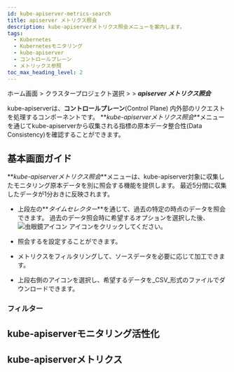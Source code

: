 ```yaml
---
id: kube-apiserver-metrics-search
title: apiserver メトリクス照会
description: kube-apiserverメトリクス照会メニューを案内します。
tags:
  - Kubernetes
  - Kubernetesモニタリング
  - kube-apiserver
  - コントロールプレーン
  - メトリックス参照
toc_max_heading_level: 2
---
```


ホーム画面 > クラスタープロジェクト選択 > <Cmdname sid="cluster" className="uitext" /> > **_apiserver メトリクス照会_**


<K8skubeapiservercommon />

kube-apiserverは、**コントロールプレーン**(Control Plane) 内外部のリクエストを処理するコンポーネントです。 **_kube-apiserverメトリクス照会_**メニューを通じてkube-apiserverから収集される指標の原本データ整合性(Data Consistency)を確認することができます。 

## 基本画面ガイド

<ImgLang img='k8s-apiserver-metrics-search.png' desc='kube-apiserver メトリクス照会' />

**_kube-apiserverメトリクス照会_**メニューは、kube-apiserver対象に収集したモニタリング原本データを<Cmdname sid="category" className="uitext" />別に照会する機能を提供します。 最近5分間に収集したデータが1分おきに反映されます。

- 上段左の**_タイムセレクター_**を通じて、過去の特定の時点のデータを照会できます。 過去のデータ照会時に希望するオプションを選択した後、![虫眼鏡アイコン](/img/ic-search-on-press.svg) <Cmdname sid="search" className="uitext" />アイコンをクリックしてください。

- 照会する<Cmdname sid="max_count" className="uitext" />を設定することができます。 

- メトリクスをフィルタリングして、ソースデータを必要に応じて加工できます。 

- 上段右側の<Cmdname sid="download" className="uitext" />アイコンを選択し、希望するデータを_CSV_形式のファイルでダウンロードできます。

### フィルター


<K8slistfilter />

## kube-apiserverモニタリング活性化


<K8skubeapiservermonitoring />

## kube-apiserverメトリクス


<K8skubeapiservermetric />

